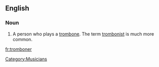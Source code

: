 ==English==

===Noun===
{{en-noun}}

#A person who plays a [[trombone]]. The term [[trombonist]] is much more common.

[[Category:Musicians]]

[[fr:tromboner]]